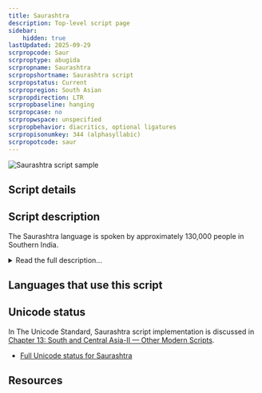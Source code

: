 ```yaml
---
title: Saurashtra
description: Top-level script page
sidebar:
    hidden: true
lastUpdated: 2025-09-29
scrpropcode: Saur
scrproptype: abugida
scrpropname: Saurashtra
scrpropshortname: Saurashtra script
scrpropstatus: Current
scrpropregion: South Asian
scrpropdirection: LTR
scrpropbaseline: hanging
scrpropcase: no
scrpropwspace: unspecified
scrpropbehavior: diacritics, optional ligatures
scrpropisonumkey: 344 (alphasyllabic)
scrpropotcode: saur
---
```



![Saurashtra script sample](../images/saur-sample.jpg "Detail from Sourashtra Niithi sambu")

## Script details

<ScriptDetails />

## Script description

The Saurashtra language is spoken by approximately 130,000 people in Southern India.

<details>
<summary>Read the full description...</summary>The Saurashtra script is of Brahmic origin, although its exact derivation is not known. Unlike most of the surrounding Dravidian languages, Saurashtra is Indo-European. The language has its own script of the same name, but is also written in the Tamil, Telugu, and Devanagari scripts. There is some debate amongst speakers of the Saurashtra language as to which script is best suited to the language.

The Saurashtra script is an abugida, that is, each letter represents a consonant+vowel syllable. There are thirty-four such letters. An unmarked letter represents a syllable with the inherent vowel [a]; letters can be marked with one of eleven vowel diacritics to represent a syllable with a different vowel. Vowel diacritics are attached to the top right corner of a base letter or written alongside it. There are also twelve letters for writing independent vowels (i.e. word-initial vowels). The four vocalic liquid letters _r_, _ru_, _l_ and _lu_ behave in the same way as vowels, so are often included in the vowel class.

Early Saurashtra texts use a number of complex conjunct forms for writing consonant clusters. However, when the script was restructured in the 1880s these were abandoned in favour of a _virama_ diacritic, which silences the inherent vowel of the first consonant in a cluster.

The script uses a letter called _upakshara_, a dependent consonant sign which attaches nasals and liquids to aspirate them. That is, the letter _m_ with _upakshara_ attached represents [mha]. An aspirated nasal or liquid which is followed by a vowel other than [a] is written with the vowel diacritic attached to the _upakshara_, not to the base letter. Some analyses of the script class aspirated nasal and liquids as a separate set of single discrete letters comprised of two parts.

There is a script-specific set of numbers 0-9, some of which closely resemble Devanagari digits. The widely-attested Indic punctuation marks danda and double danda are used to mark the end of a sentence or clause. Latin comma, full stop and question mark symbols are also used.
</details>

## Languages that use this script

<WsList script='Saur' wsMax='5' />

## Unicode status

In The Unicode Standard, Saurashtra script implementation is discussed in [Chapter 13: South and Central Asia-II — Other Modern Scripts](https://www.unicode.org/versions/latest/core-spec/chapter-13/#G28198).

- [Full Unicode status for Saurashtra](/scrlang/unicode/saur-unicode)



## Resources

<ScriptResources detailSummary='seemore' />

